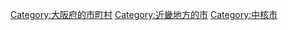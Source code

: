 {{Commons cat|Neyagawa, Osaka}}
{{Catmore}}

{{DEFAULTSORT:Neyagawa-shi}}
[[Category:大阪府的市町村|Category:大阪府的市町村]]
[[Category:近畿地方的市|Category:近畿地方的市]]
[[Category:中核市|Category:中核市]]